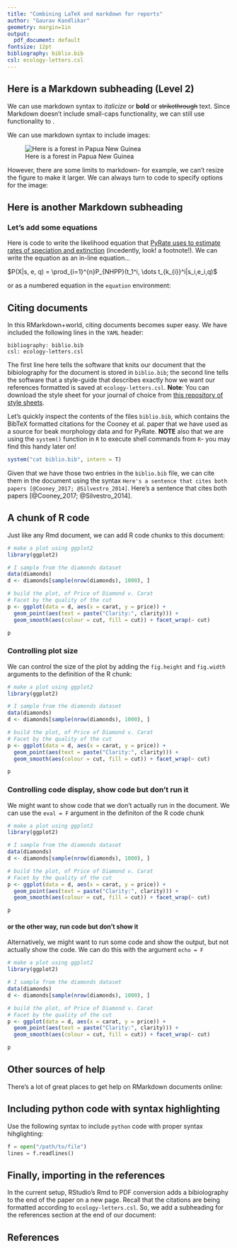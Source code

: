 ```yaml
---
title: "Combining LaTeX and markdown for reports"
author: "Gaurav Kandlikar"
geometry: margin=1in
output:
  pdf_document: default
fontsize: 12pt
bibliography: biblio.bib
csl: ecology-letters.csl
---
```


## Here is a Markdown subheading (Level 2)

We can use markdown syntax to *italicize* or **bold** or ~~strikethrough~~ text. Since Markdown doesn't include small-caps functionality, we can still use \LaTeX functionality to \textsc{write in small caps}.

We can use markdown syntax to include images:  


![Here is a forest in Papua New Guinea](images/tropical-forest.jpg)


However, there are some limits to markdown- for example, we can't resize the figure to make it larger. We can always turn to \LaTeX code to specify options for the image:

\begin{figure}[t]
\label{fig:pop}
\includegraphics[width=15cm, height=15cm,keepaspectratio]{images/tropical-forest.jpg}
\centering
\caption{Tropical forest!}
\end{figure}

\clearpage

## Here is another Markdown subheading
### Let's add some equations

Here is \LaTeX code to write the likelihood equation that [PyRate uses to estimate rates of speciation and extinction](https://academic.oup.com/sysbio/article/63/3/349/1650079/Bayesian-Estimation-of-Speciation-and-Extinction)\footnote{https://academic.oup.com/sysbio/article/63/3/349/1650079/Bayesian-Estimation-of-Speciation-and-Extinction} (incedently, look! a footnote!). We can write the equation as an in-line equation...

$P(X|s, e, q) = \prod_{i=1}^{n}P_{NHPP}(t_1^i, \dots t_{k_{i}}^i|s_i,e_i,q)$

or as a numbered equation in the `equation` environment:

\begin{equation}
P(X|s, e, q) = \prod_{i=1}^{n}P_{NHPP}(t_1^i, \dots t_{k_{i}}^i|s_i,e_i,q)
\end{equation}

\clearpage

## Citing documents 

In this RMarkdown+\LaTeX world, citing documents becomes super easy. We have included the following lines in the `YAML` header:

```
bibliography: biblio.bib     
csl: ecology-letters.csl
```

The first line here tells the software that knits our document that the bibiolography for the document is stored in `biblio.bib`; the second line tells the software that a style-guide that describes exactly how we want our references formatted is saved at `ecology-letters.csl`. **Note**: You can download the style sheet for your journal of choice from [this repository of style sheets](https://www.zotero.org/styles)\footnote{https://www.zotero.org/styles}.

Let's quickly inspect the contents of the files `biblio.bib`, which contains the BibTeX formatted citations for the Cooney et al. paper that we have used as a source for beak morphology data and for PyRate. **NOTE** also that we are using the `system()` function in `R` to execute shell commands from `R`- you may find this handy later on!

```r
system("cat biblio.bib", intern = T)
```


Given that we have  those two entries in the `biblio.bib` file, we can cite them in the document using the syntax `Here's a sentence that cites both papers [@Cooney_2017; @Silvestro_2014]`. Here's a sentence that cites both papers [@Cooney_2017; @Silvestro_2014].  

\clearpage

## A chunk of R code

Just like any Rmd document, we can add R code chunks to this document:

```r
# make a plot using ggplot2
library(ggplot2)

# I sample from the diamonds dataset
data(diamonds)
d <- diamonds[sample(nrow(diamonds), 1000), ]

# build the plot, of Price of Diamond v. Carat
# Facet by the quality of the cut
p <- ggplot(data = d, aes(x = carat, y = price)) +
  geom_point(aes(text = paste("Clarity:", clarity))) +
  geom_smooth(aes(colour = cut, fill = cut)) + facet_wrap(~ cut)

p
```

### Controlling plot size

We can control the size of the plot by adding the `fig.height` and `fig.width` arguments to the definition of the R chunk:

```r
# make a plot using ggplot2
library(ggplot2)

# I sample from the diamonds dataset
data(diamonds)
d <- diamonds[sample(nrow(diamonds), 1000), ]

# build the plot, of Price of Diamond v. Carat
# Facet by the quality of the cut
p <- ggplot(data = d, aes(x = carat, y = price)) +
  geom_point(aes(text = paste("Clarity:", clarity))) +
  geom_smooth(aes(colour = cut, fill = cut)) + facet_wrap(~ cut)

p
```

### Controlling code display, show code but don't run it

We might want to show code that we don't actually run in the document. We can use the `eval = F` argument in the definiton of  the R code chunk

```r
# make a plot using ggplot2
library(ggplot2)

# I sample from the diamonds dataset
data(diamonds)
d <- diamonds[sample(nrow(diamonds), 1000), ]

# build the plot, of Price of Diamond v. Carat
# Facet by the quality of the cut
p <- ggplot(data = d, aes(x = carat, y = price)) +
  geom_point(aes(text = paste("Clarity:", clarity))) +
  geom_smooth(aes(colour = cut, fill = cut)) + facet_wrap(~ cut)

p
```

#### or the other way, run code but don't show it
Alternatively, we might want to run some code and show the output, but not actually show the code. We can do this with the argument `echo = F`

```r
# make a plot using ggplot2
library(ggplot2)

# I sample from the diamonds dataset
data(diamonds)
d <- diamonds[sample(nrow(diamonds), 1000), ]

# build the plot, of Price of Diamond v. Carat
# Facet by the quality of the cut
p <- ggplot(data = d, aes(x = carat, y = price)) +
  geom_point(aes(text = paste("Clarity:", clarity))) +
  geom_smooth(aes(colour = cut, fill = cut)) + facet_wrap(~ cut)

p
```

## Other sources of help

There's a lot of great places to get help on RMarkdown documents online:  


## Including python code with syntax highlighting

Use the following syntax to include `python` code with proper syntax hihglighting:

```python
f = open("/path/to/file")
lines = f.readlines() 
```


## Finally, importing in the references
In the current setup, RStudio's Rmd to PDF conversion adds a bibiolography to the end of the paper on a new page. Recall that the citations are being formatted according to `ecology-letters.csl`. So, we add a subheading for the references section at the end of our document:

\clearpage

## References

